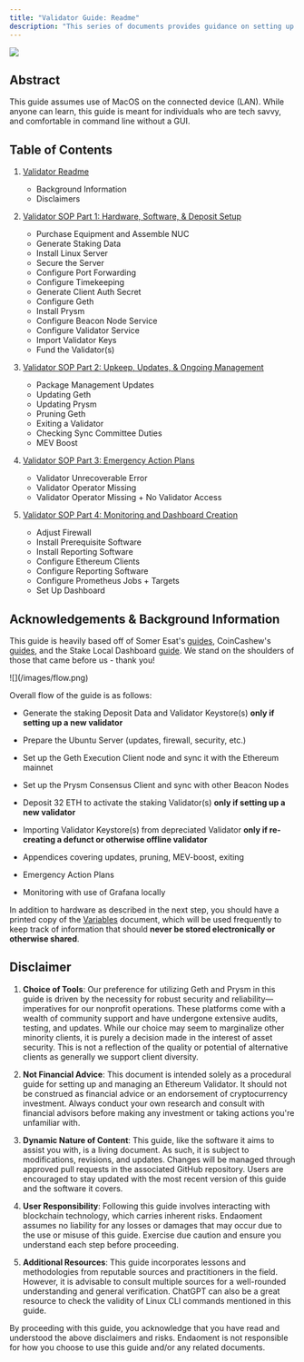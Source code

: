 ```yaml
---
title: "Validator Guide: Readme"
description: "This series of documents provides guidance on setting up and managing an Ethereum Validator (including updating, pruning, etc.). Additionally, emergency protocols are provided in the case of an unrecoverable error on the node or the manager of a validator disappears (but the validator can be accessed)."
---
```


<Frame caption="Praise Leslie">
  <img src="/images/leslie.png" />
</Frame>

## Abstract

This guide assumes use of MacOS on the connected device (LAN). While anyone can learn, this guide is meant for individuals who are tech savvy, and comfortable in command line without a GUI.

## Table of Contents

1. [Validator Readme](/validators/introduction)  
   * Background Information  
   * Disclaimers

2. [Validator SOP Part 1: Hardware, Software, & Deposit Setup](/validators/validator-sop-part1-setup)  
   * Purchase Equipment and Assemble NUC  
   * Generate Staking Data  
   * Install Linux Server  
   * Secure the Server  
   * Configure Port Forwarding  
   * Configure Timekeeping  
   * Generate Client Auth Secret  
   * Configure Geth  
   * Install Prysm  
   * Configure Beacon Node Service  
   * Configure Validator Service  
   * Import Validator Keys  
   * Fund the Validator(s)

3. [Validator SOP Part 2: Upkeep, Updates, & Ongoing Management](/validators/validator-sop-part2-upkeep)  
   * Package Management Updates  
   * Updating Geth  
   * Updating Prysm  
   * Pruning Geth  
   * Exiting a Validator  
   * Checking Sync Committee Duties  
   * MEV Boost

4. [Validator SOP Part 3: Emergency Action Plans](/validators/validator-sop-part3-emergency)  
   * Validator Unrecoverable Error  
   * Validator Operator Missing  
   * Validator Operator Missing + No Validator Access

5. [Validator SOP Part 4: Monitoring and Dashboard Creation](/validators/validator-sop-part4-monitoring)  
   * Adjust Firewall  
   * Install Prerequisite Software  
   * Install Reporting Software  
   * Configure Ethereum Clients  
   * Configure Reporting Software  
   * Configure Prometheus Jobs + Targets  
   * Set Up Dashboard

## Acknowledgements & Background Information

This guide is heavily based off of Somer Esat's [guides](https://someresat.medium.com), CoinCashew's [guides](https://www.google.com/url?sa=t&rct=j&q=&esrc=s&source=web&cd=&ved=2ahUKEwjxvYzFvZmCAxWhD1kFHcQiAH0QFnoECBQQAQ&url=https%3A%2F%2Fwww.coincashew.com%2Fcoins%2Foverview-eth%2Fguide-or-how-to-setup-a-validator-on-eth2-mainnet&usg=AOvVaw1dMCm5BKdKm5z7JoK1TDtD&opi=89978449), and the Stake Local Dashboard [guide](https://docs.stakelocal.io). We stand on the shoulders of those that came before us - thank you!

<Frame>![](/images/flow.png)</Frame>

Overall flow of the guide is as follows:

* Generate the staking Deposit Data and Validator Keystore(s) **only if setting up a new validator**

* Prepare the Ubuntu Server (updates, firewall, security, etc.)

* Set up the Geth Execution Client node and sync it with the Ethereum mainnet

* Set up the Prysm Consensus Client and sync with other Beacon Nodes

* Deposit 32 ETH to activate the staking Validator(s) **only if setting up a new validator**

* Importing Validator Keystore(s) from depreciated Validator **only if re-creating a defunct or otherwise offline validator**

* Appendices covering updates, pruning, MEV-boost, exiting

* Emergency Action Plans

* Monitoring with use of Grafana locally

In addition to hardware as described in the next step, you should have a printed copy of the [Variables](https://github.com/endaoment/endaoment-validator/blob/main/.imgs/variables.xlsx) document, which will be used frequently to keep track of information that should **never be stored electronically or otherwise shared**.

## Disclaimer

1. **Choice of Tools**: Our preference for utilizing Geth and Prysm in this guide is driven by the necessity for robust security and reliability—imperatives for our nonprofit operations. These platforms come with a wealth of community support and have undergone extensive audits, testing, and updates. While our choice may seem to marginalize other minority clients, it is purely a decision made in the interest of asset security. This is not a reflection of the quality or potential of alternative clients as generally we support client diversity.

2. **Not Financial Advice**: This document is intended solely as a procedural guide for setting up and managing an Ethereum Validator. It should not be construed as financial advice or an endorsement of cryptocurrency investment. Always conduct your own research and consult with financial advisors before making any investment or taking actions you're unfamiliar with.

3. **Dynamic Nature of Content**: This guide, like the software it aims to assist you with, is a living document. As such, it is subject to modifications, revisions, and updates. Changes will be managed through approved pull requests in the associated GitHub repository. Users are encouraged to stay updated with the most recent version of this guide and the software it covers.

4. **User Responsibility**: Following this guide involves interacting with blockchain technology, which carries inherent risks. Endaoment assumes no liability for any losses or damages that may occur due to the use or misuse of this guide. Exercise due caution and ensure you understand each step before proceeding.

5. **Additional Resources**: This guide incorporates lessons and methodologies from reputable sources and practitioners in the field. However, it is advisable to consult multiple sources for a well-rounded understanding and general verification. ChatGPT can also be a great resource to check the validity of Linux CLI commands mentioned in this guide.

By proceeding with this guide, you acknowledge that you have read and understood the above disclaimers and risks. Endaoment is not responsible for how you choose to use this guide and/or any related documents.